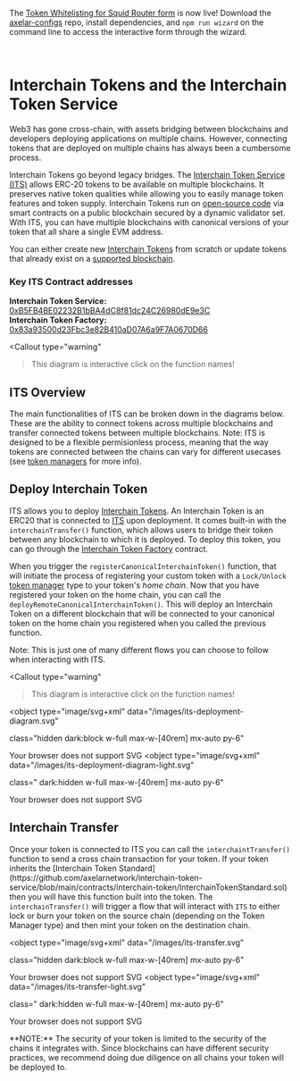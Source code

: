 


<Callout type="warning" emoji="⭐" render="md">

  The [Token Whitelisting for Squid Router form](https://github.com/axelarnetwork/axelar-configs/blob/main/cli/wizard/commands/list-squid-token/README.md) is now live! Download the [axelar-configs](https://github.com/axelarnetwork/axelar-configs) repo, install dependencies, and `npm run wizard` on the command line to access
  the interactive form through the wizard.

</Callout>

<br/>

# Interchain Tokens and the Interchain Token Service

Web3 has gone cross-chain, with assets bridging between blockchains and
developers deploying applications on multiple chains. However, connecting tokens
that are deployed on multiple chains has always been a cumbersome process.


Interchain Tokens go beyond legacy bridges. The [Interchain Token Service (ITS)](https://axelar.network/interchaintokens) allows ERC-20 tokens to be available on multiple blockchains. It preserves native
token qualities while allowing you to easily manage token features and token supply.
Interchain Tokens run on [open-source code](https://github.com/axelarnetwork/interchain-token-service/tree/main) via smart contracts on a public blockchain secured by a dynamic validator set.
With ITS, you can have multiple blockchains with canonical versions of your token
that all share a single EVM address.


You can either create new [Interchain Tokens](https://github.com/axelarnetwork/interchain-token-service/blob/main/contracts/interchain-token/InterchainToken.sol#L19) from scratch or update tokens that already exist on a [supported blockchain](/resources/contract-addresses/mainnet/).

### Key ITS Contract addresses

**Interchain Token Service:** [0xB5FB4BE02232B1bBA4dC8f81dc24C26980dE9e3C](https://etherscan.io/address/0xB5FB4BE02232B1bBA4dC8f81dc24C26980dE9e3C)  
**Interchain Token Factory:** [0x83a93500d23Fbc3e82B410aD07A6a9F7A0670D66](https://etherscan.io/address/0x83a93500d23Fbc3e82B410aD07A6a9F7A0670D66)

<InterchainTokenIntro />


<Callout type="warning"
  >This diagram is interactive click on the function names!</Callout>

## ITS Overview

 The main functionalities of ITS can be broken down in the diagrams below.
  These are the ability to connect tokens across multiple blockchains and
  transfer connected tokens between multiple blockchains. Note: ITS is designed
  to be a flexible permisionless process, meaning that the way tokens are
  connected between the chains can vary for different usecases (see [token managers](/dev/send-tokens/interchain-tokens/token-manager/) for more info).



## Deploy Interchain Token

ITS allows you to deploy [Interchain Tokens](https://github.com/axelarnetwork/interchain-token-service/blob/main/contracts/interchain-token/InterchainToken.sol). An Interchain Token is an ERC20 that is connected to [ITS](https://github.com/axelarnetwork/interchain-token-service/blob/main/contracts/InterchainTokenService.sol) upon deployment. It comes built-in with the `interchainTransfer()` function, which allows users to bridge their token between any blockchain to which it is deployed. To deploy this token, you can go through the [Interchain Token Factory](https://github.com/axelarnetwork/interchain-token-service/blob/main/contracts/InterchainTokenFactory.sol) contract. 

When you trigger the `registerCanonicalInterchainToken()` function, that will initiate the process of registering your custom token with a `Lock/Unlock` [token manager](https://github.com/axelarnetwork/interchain-token-service/blob/main/contracts/token-manager/TokenManager.sol) type to your token's *home chain*. Now that you have registered your token on the home chain, you can call the `deployRemoteCanonicalInterchainToken()`. This will deploy an Interchain Token on a different blockchain that will be connected to your canonical token on the home chain you registered when you called the previous function.

Note: This is just one of many different flows you can choose to follow when interacting with ITS.

<Callout type="warning"
  >This diagram is interactive click on the function names!</Callout>

<object
  type="image/svg+xml"
  data="/images/its-deployment-diagram.svg"
 
  class="hidden dark:block w-full max-w-[40rem] mx-auto py-6"
>
  Your browser does not support SVG
</object>
<object
  type="image/svg+xml"
  data="/images/its-deployment-diagram-light.svg"
 
  class=" dark:hidden w-full max-w-[40rem] mx-auto py-6"
>
  Your browser does not support SVG
</object>

## Interchain Transfer

<p>
  Once your token is connected to ITS you can call the <code>interchaintTransfer()</code> function to send a cross chain transaction for your token. If your token inherits
  the [Interchain Token Standard](https://github.com/axelarnetwork/interchain-token-service/blob/main/contracts/interchain-token/InterchainTokenStandard.sol) then you will have this function built into the token. The <code>interchainTransfer()</code> will trigger a flow that will interact with <code>ITS</code> to either lock or
  burn your token on the source chain (depending on the Token Manager type) and then
  mint your token on the destination chain.
</p>





<object
  type="image/svg+xml"
  data="/images/its-transfer.svg"
 
  class="hidden dark:block w-full max-w-[40rem] mx-auto py-6"
>
  Your browser does not support SVG
</object>
<object
  type="image/svg+xml"
  data="/images/its-transfer-light.svg"
 
  class=" dark:hidden w-full max-w-[40rem] mx-auto py-6"
>
  Your browser does not support SVG
</object>


<Callout type="warning" emoji="🚨">
  **NOTE:** The security of your token is limited to the security of the chains
  it integrates with. Since blockchains can have different security practices,
  we recommend doing due diligence on all chains your token will be deployed to.
</Callout>
